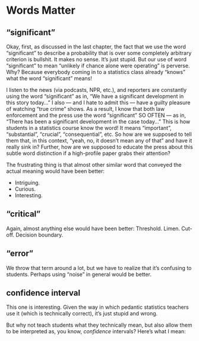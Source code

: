 # Words Matter {#words}

## "significant"

Okay, first, as discussed in the last chapter, the fact that we use the word "significant" to describe a probability that is over some completely arbitrary criterion is bullshit. It makes no sense. It's just stupid. But our use of word "significant" to mean "unlikely if chance alone were operating" is perverse. Why? Because everybody coming in to a statistics class already "knows" what the word "significant" means!

I listen to the news (via podcasts, NPR, etc.), and reporters are constantly using the word "significant" as in, "We have a significant development in this story today..." I also --- and I hate to admit this --- have a guilty pleasure of watching "true crime" shows. As a result, I know that both law enforcement and the press use the word "significant" SO OFTEN --- as in, "There has been a significant development in the case today..." This is how students in a statistics course know the word! It means "important", "substantial", "crucial", "consequential", etc. So how are we supposed to tell them that, in this context, "yeah, no, it doesn't mean any of that" and have it really sink in? Further, how are we supposed to educate the press about this subtle word distinction if a high-profile paper grabs their attention?

The frustrating thing is that almost other similar word that conveyed the actual meaning would have been better:

- Intriguing. 
- Curious. 
- Interesting.


## "critical"

Again, almost anything else would have been better:
Threshold. Limen. Cut-off. Decision boundary. 

## "error"

We throw that term around a lot, but we have to realize that it's confusing to students. Perhaps using "noise" in general would be better.

## confidence interval

This one is interesting. Given the way in which pedantic statistics teachers use it (which is technically correct), it's just stupid and wrong.

But why not teach students what they technically mean, but also allow them to be interpreted as, you know, *confidence* intervals? Here's what I mean:
